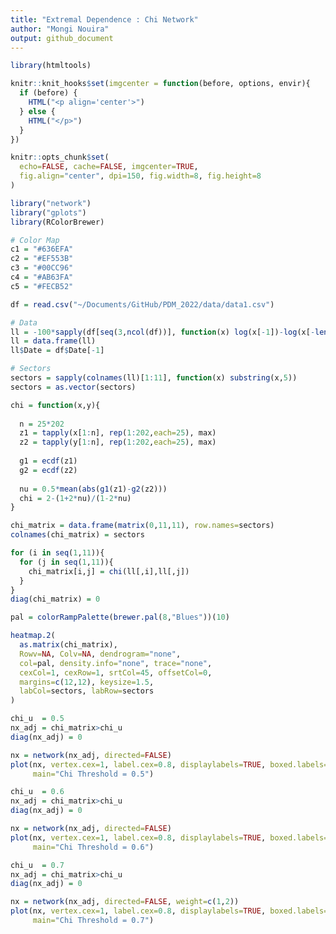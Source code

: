 ```yaml
---
title: "Extremal Dependence : Chi Network"
author: "Mongi Nouira"
output: github_document
---
```


```r
library(htmltools)

knitr::knit_hooks$set(imgcenter = function(before, options, envir){
  if (before) {
    HTML("<p align='center'>")
  } else {
    HTML("</p>")
  }
})

knitr::opts_chunk$set(
  echo=FALSE, cache=FALSE, imgcenter=TRUE,
  fig.align="center", dpi=150, fig.width=8, fig.height=8
)

library("network")
library("gplots")
library(RColorBrewer)

# Color Map
c1 = "#636EFA"
c2 = "#EF553B"
c3 = "#00CC96"
c4 = "#AB63FA"
c5 = "#FECB52"
```

```r
df = read.csv("~/Documents/GitHub/PDM_2022/data/data1.csv")

# Data
ll = -100*sapply(df[seq(3,ncol(df))], function(x) log(x[-1])-log(x[-length(df$Date)]))
ll = data.frame(ll)
ll$Date = df$Date[-1]

# Sectors
sectors = sapply(colnames(ll)[1:11], function(x) substring(x,5))
sectors = as.vector(sectors)
```

```r
chi = function(x,y){
  
  n = 25*202
  z1 = tapply(x[1:n], rep(1:202,each=25), max)
  z2 = tapply(y[1:n], rep(1:202,each=25), max)
  
  g1 = ecdf(z1)
  g2 = ecdf(z2)
  
  nu = 0.5*mean(abs(g1(z1)-g2(z2)))
  chi = 2-(1+2*nu)/(1-2*nu)
}
```

```r
chi_matrix = data.frame(matrix(0,11,11), row.names=sectors)
colnames(chi_matrix) = sectors

for (i in seq(1,11)){
  for (j in seq(1,11)){
    chi_matrix[i,j] = chi(ll[,i],ll[,j])
  }
}
diag(chi_matrix) = 0

pal = colorRampPalette(brewer.pal(8,"Blues"))(10)

heatmap.2(
  as.matrix(chi_matrix), 
  Rowv=NA, Colv=NA, dendrogram="none",
  col=pal, density.info="none", trace="none",
  cexCol=1, cexRow=1, srtCol=45, offsetCol=0,
  margins=c(12,12), keysize=1.5,
  labCol=sectors, labRow=sectors
)

```


```r
chi_u  = 0.5
nx_adj = chi_matrix>chi_u
diag(nx_adj) = 0

nx = network(nx_adj, directed=FALSE)
plot(nx, vertex.cex=1, label.cex=0.8, displaylabels=TRUE, boxed.labels=FALSE, mode="circle", 
     main="Chi Threshold = 0.5")
```

```r
chi_u  = 0.6
nx_adj = chi_matrix>chi_u
diag(nx_adj) = 0

nx = network(nx_adj, directed=FALSE)
plot(nx, vertex.cex=1, label.cex=0.8, displaylabels=TRUE, boxed.labels=FALSE, 
     main="Chi Threshold = 0.6")
```

```r
chi_u  = 0.7
nx_adj = chi_matrix>chi_u
diag(nx_adj) = 0

nx = network(nx_adj, directed=FALSE, weight=c(1,2))
plot(nx, vertex.cex=1, label.cex=0.8, displaylabels=TRUE, boxed.labels=FALSE, 
     main="Chi Threshold = 0.7")
```


